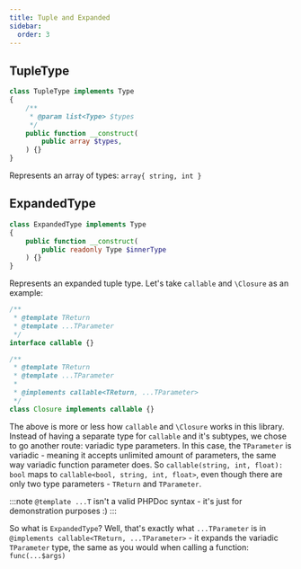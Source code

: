 ```yaml
---
title: Tuple and Expanded
sidebar:
  order: 3
---
```


## TupleType

```php
class TupleType implements Type
{
	/**
	 * @param list<Type> $types
	 */
	public function __construct(
		public array $types,
	) {}
}
```

Represents an array of types: `array{ string, int }`

## ExpandedType

```php
class ExpandedType implements Type
{
	public function __construct(
		public readonly Type $innerType
	) {}
}
```

Represents an expanded tuple type. Let's take `callable` and `\Closure` as an example:

```php
/**
 * @template TReturn
 * @template ...TParameter
 */
interface callable {}

/**
 * @template TReturn
 * @template ...TParameter
 *
 * @implements callable<TReturn, ...TParameter>
 */
class Closure implements callable {}
```

The above is more or less how `callable` and `\Closure` works in this library. Instead of having a separate type
for `callable` and it's subtypes, we chose to go another route: variadic type parameters. In this case,
the `TParameter` is variadic - meaning it accepts unlimited amount of parameters, the same way variadic function
parameter does. So `callable(string, int, float): bool` maps to `callable<bool, string, int, float>`, even
though there are only two type parameters - `TReturn` and `TParameter`.

:::note
`@template ...T` isn't a valid PHPDoc syntax - it's just for demonstration purposes :)
:::

So what is `ExpandedType`? Well, that's exactly what `...TParameter` is in
`@implements callable<TReturn, ...TParameter>` - it expands the variadic `TParameter` type,
the same as you would when calling a function: `func(...$args)`

